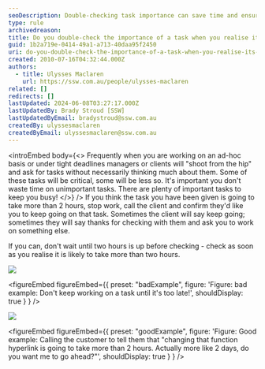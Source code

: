 ```yaml
---
seoDescription: Double-checking task importance can save time and ensure prioritization of critical tasks when they exceed two hours.
type: rule
archivedreason:
title: Do you double-check the importance of a task when you realise it's going to take more than 2 hours?
guid: 1b2a719e-0414-49a1-a713-40daa95f2450
uri: do-you-double-check-the-importance-of-a-task-when-you-realise-its-going-to-take-more-than-2-hours
created: 2010-07-16T04:32:44.000Z
authors:
  - title: Ulysses Maclaren
    url: https://ssw.com.au/people/ulysses-maclaren
related: []
redirects: []
lastUpdated: 2024-06-08T03:27:17.000Z
lastUpdatedBy: Brady Stroud [SSW]
lastUpdatedByEmail: bradystroud@ssw.com.au
createdBy: ulyssesmaclaren
createdByEmail: ulyssesmaclaren@ssw.com.au
---
```


<introEmbed
  body={<>
Frequently when you are working on an ad-hoc basis or under tight deadlines managers or clients will "shoot from the hip" and ask for tasks without necessarily thinking much about them. Some of these tasks will be critical, some will be less so. It's important you don't waste time on unimportant tasks. There are plenty of important tasks to keep you busy!
  </>}
/>
If you think the task you have been given is going to take more than 2 hours, stop work, call the client and confirm they'd like you to keep going on that task. Sometimes the client will say keep going; sometimes they will say thanks for checking with them and ask you to work on something else.

If you can, don't wait until two hours is up before checking - check as soon as you realise it is likely to take more than two hours.

![](/uploads/rules/do-you-double-check-the-importance-of-a-task-when-you-realise-its-going-to-take-more-than-2-hours/ManinthePeatBog.jpg)

<figureEmbed figureEmbed={{
  preset: "badExample",
  figure: 'Figure: bad example: Don\'t keep working on a task until it\'s too late!',
  shouldDisplay: true
} } />


![](/uploads/rules/do-you-double-check-the-importance-of-a-task-when-you-realise-its-going-to-take-more-than-2-hours/bush_on_the_phone.jpg)

<figureEmbed figureEmbed={{
  preset: "goodExample",
  figure: 'Figure: Good example: Calling the customer to tell them that "changing that function hyperlink is going to take more than 2 hours. Actually more like 2 days, do you want me to go ahead?"',
  shouldDisplay: true
} } />
